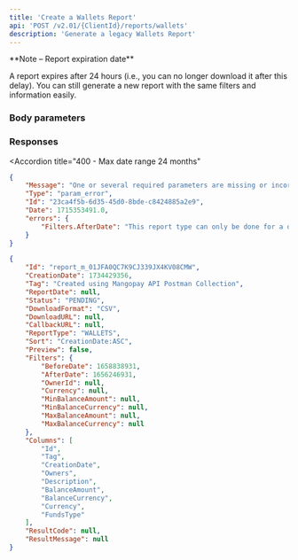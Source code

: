 ```yaml
---
title: 'Create a Wallets Report'  
api: 'POST /v2.01/{ClientId}/reports/wallets'  
description: 'Generate a legacy Wallets Report'
---
```




<Note>  
**Note – Report expiration date** 
  
A report expires after 24 hours (i.e., you can no longer download it after this delay). You can still generate a new report with the same filters and information easily.  
</Note>  

### Body parameters  

<Tag5 />  

<DownloadFormat />  

<CallbackURL />  

<Sort />  

<Preview />  

<Filters />  

<Columns />  

### Responses  

<AccordionGroup>

<Accordion title="200">  

<IdResponse />  

<CreationDateResponse />  

<Tag3Response />  

<ReportDateResponse />  

<Status4Response />  

<DownloadFormatResponse />  

<DownloadURLResponse />  

<CallbackURLResponse />  

<ReportTypeResponse />  

<SortResponse />  

<PreviewResponse />  

<Filters1Response />  

<ColumnsResponse />  

<ResultCode2Response />  

<ResultMessageResponse />

</Accordion>

<Accordion
  title="400 - Max date range 24 months"
>
```json
{
    "Message": "One or several required parameters are missing or incorrect. An incorrect resource ID also raises this kind of error.",
    "Type": "param_error",
    "Id": "23ca4f5b-6d35-45d0-8bde-c8424885a2e9",
    "Date": 1715353491.0,
    "errors": {
        "Filters.AfterDate": "This report type can only be done for a date range of a maximum of 24 months."
    }
}
```
</Accordion>

</AccordionGroup>  

<ResponseExample>  

```json 200
{
    "Id": "report_m_01JFA0QC7K9CJ339JX4KV08CMW",
    "CreationDate": 1734429356,
    "Tag": "Created using Mangopay API Postman Collection",
    "ReportDate": null,
    "Status": "PENDING",
    "DownloadFormat": "CSV",
    "DownloadURL": null,
    "CallbackURL": null,
    "ReportType": "WALLETS",
    "Sort": "CreationDate:ASC",
    "Preview": false,
    "Filters": {
        "BeforeDate": 1658838931,
        "AfterDate": 1656246931,
        "OwnerId": null,
        "Currency": null,
        "MinBalanceAmount": null,
        "MinBalanceCurrency": null,
        "MaxBalanceAmount": null,
        "MaxBalanceCurrency": null
    },
    "Columns": [
        "Id",
        "Tag",
        "CreationDate",
        "Owners",
        "Description",
        "BalanceAmount",
        "BalanceCurrency",
        "Currency",
        "FundsType"
    ],
    "ResultCode": null,
    "ResultMessage": null
}
```  

</ResponseExample>  

<RequestExample>  
  <RestCreateWalletsReport />
  <PhpCreateWalletsReport />
  <NodeCreateWalletsReport />
  <RubyCreateWalletsReport />
  <CreateWalletsReportPython />
  <NetCreateWalletsReport />
</RequestExample>